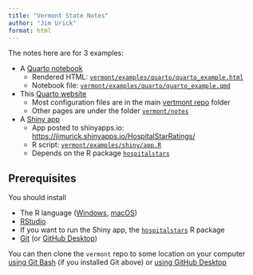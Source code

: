 ```yaml
---
title: "Vermont State Notes"
author: "Jim Urick"
format: html
---
```


The notes here are for 3 examples:

-   A [Quarto notebook](./notes/quarto/quarto.html)
    -   Rendered HTML: [`vermont/examples/quarto/quarto_example.html`](./examples/quarto/quarto_example.html)
    -   Notebook file: [`vermont/examples/quarto/quarto_example.qmd`](https://github.com/jimurick/vermont/blob/main/examples/quarto/quarto_example.qmd)
-   This [Quarto website](./notes/website/website.html)
    -   Most configuration files are in the main [vertmont repo](https://github.com/jimurick/vermont) folder
    -   Other pages are under the folder [`vermont/notes`](https://github.com/jimurick/vermont/tree/main/notes)
-   A [Shiny app](./notes/shiny/shiny.html)
    -   App posted to shinyapps.io: <https://jimurick.shinyapps.io/HospitalStarRatings/>
    -   R script: [`vermont/examples/shiny/app.R`](https://github.com/jimurick/vermont/blob/main/examples/shiny/app.R)
    -   Depends on the R package [`hospitalstars`](https://github.com/jimurick/hospitalstars)

## Prerequisites

You should install

-   The R language ([Windows](https://cran.r-project.org/bin/windows/base/), [macOS](https://cran.r-project.org/bin/macosx/))
-   [RStudio](https://posit.co/download/rstudio-desktop/)
-   If you want to run the Shiny app, the [`hospitalstars`](https://github.com/jimurick/hospitalstars?tab=readme-ov-file#installation) R package
-   [Git](https://git-scm.com/downloads) (or [GitHub Desktop](https://desktop.github.com/download/))

You can then clone the `vermont` repo to some location on your computer [using Git Bash](https://docs.github.com/en/repositories/creating-and-managing-repositories/cloning-a-repository#cloning-a-repository) (if you installed Git above) or [using GitHub Desktop](https://docs.github.com/en/desktop/adding-and-cloning-repositories/cloning-a-repository-from-github-to-github-desktop)
